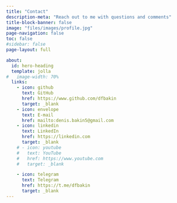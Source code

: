 ```yaml
---
title: "Contact"
description-meta: "Reach out to me with questions and comments"
title-block-banner: false
image: "files/images/profile.jpg"
page-navigation: false
toc: false
#sidebar: false
page-layout: full

about:
  id: hero-heading
  template: jolla
#   image-width: 70%
  links:
    - icon: github
      text: GitHub
      href: https://www.github.com/dfbakin
      target: _blank
    - icon: envelope
      text: E-mail
      href: mailto:denis.bakin5@gmail.com
    - icon: linkedin
      text: LinkedIn
      href: https://linkedin.com
      target: _blank
    # - icon: youtube
    #   text: YouTube
    #   href: https://www.youtube.com
    #   target: _blank

    - icon: telegram
      text: Telegram
      href: https://t.me/dfbakin
      target: _blank
---
```


<center>

:::{#hero-heading}
:::

</center>
